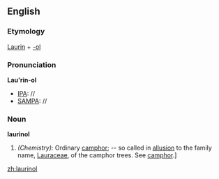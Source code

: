 ==English==

===Etymology===
[[Laurin]] + [[-ol]]
===Pronunciation===
'''Lau'rin-ol'''
*[[IPA]]: //
*[[SAMPA]]: //
===Noun===
'''laurinol'''

#''(Chemistry):'' Ordinary [[camphor]]; -- so called in [[allusion]] to the family name, [[Lauraceae]], of the camphor trees. See [[camphor]].]

[[zh:laurinol]]